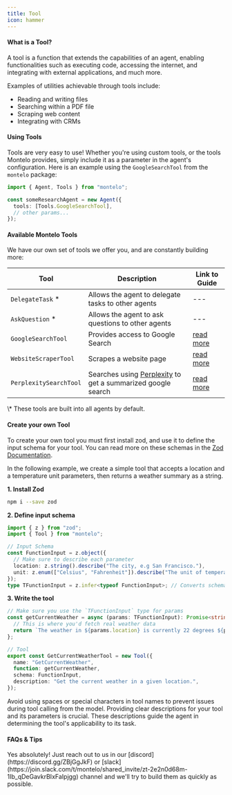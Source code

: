```yaml
---
title: Tool
icon: hammer
---
```


#### What is a Tool?

A tool is a function that extends the capabilities of an agent, enabling functionalities such as executing code, accessing the internet, and integrating with external applications, and much more.

Examples of utilities achievable through tools include:

- Reading and writing files
- Searching within a PDF file
- Scraping web content
- Integrating with CRMs

#### Using Tools

Tools are very easy to use! Whether you're using custom tools, or the tools Montelo provides, simply include it as a parameter in the agent's configuration.
Here is an example using the `GoogleSearchTool` from the `montelo` package:

```typescript
import { Agent, Tools } from "montelo";

const someResearchAgent = new Agent({
  tools: [Tools.GoogleSearchTool],
  // other params...
});
```

#### Available Montelo Tools

We have our own set of tools we offer you, and are constantly building more:

| Tool                                       | Description                                                                                                  | Link to Guide                                  |
| ------------------------------------------ | ------------------------------------------------------------------------------------------------------------ | ---------------------------------------------- |
| `DelegateTask` <span class="red">\*</span> | Allows the agent to delegate tasks to other agents                                                           | ---                                            |
| `AskQuestion` <span class="red">\*</span>  | Allows the agent to ask questions to other agents                                                            | ---                                            |
| `GoogleSearchTool`                         | Provides access to Google Search                                                                             | [read more](/crews/tools/GoogleSearchTool)     |
| `WebsiteScraperTool`                       | Scrapes a website page                                                                                       | [read more](/crews/tools/WebsiteScraperTool)   |
| `PerplexitySearchTool`                     | Searches using [Perplexity](https://www.perplexity.ai/hub/getting-started) to get a summarized google search | [read more](/crews/tools/PerplexitySearchTool) |

<span class="text-sm">
  <span class="red">\*</span> These tools are built into all agents by default.
</span>

#### Create your own Tool

To create your own tool you must first install zod, and use it to define the input schema for your tool.
You can read more on these schemas in the [Zod Documentation](https://zod.dev/?id=basic-usage).

In the following example, we create a simple tool that accepts a location and a temperature unit parameters, then returns a weather summary as a string.

**1. Install Zod**

```sh
npm i --save zod
```

**2. Define input schema**

```typescript
import { z } from "zod";
import { Tool } from "montelo";

// Input Schema
const FunctionInput = z.object({
  // Make sure to describe each parameter
  location: z.string().describe("The city, e.g San Francisco."),
  unit: z.enum(["Celsius", "Fahrenheit"]).describe("The unit of temperature."),
});
type TFunctionInput = z.infer<typeof FunctionInput>; // Converts schema into TS type
```

**3. Write the tool**

```typescript
// Make sure you use the `TFunctionInput` type for params
const getCurrentWeather = async (params: TFunctionInput): Promise<string> => {
  // This is where you'd fetch real weather data
  return `The weather in ${params.location} is currently 22 degrees ${params.unit}.`;
};

// Tool
export const GetCurrentWeatherTool = new Tool({
  name: "GetCurrentWeather",
  function: getCurrentWeather,
  schema: FunctionInput,
  description: "Get the current weather in a given location.",
});
```

<Warning>
  Avoid using spaces or special characters in tool names to prevent issues
  during tool calling from the model.
</Warning>
<Tip>
  Providing clear descriptions for your tool and its parameters is crucial.
  These descriptions guide the agent in determining the tool's applicability to
  its task.
</Tip>

#### FAQs & Tips

<AccordionGroup>
  <Accordion title="Can I request new tools to be built by Montelo?">
    Yes absolutely! Just reach out to us in our
    [discord](https://discord.gg/ZBjGgJkF) or
    [slack](https://join.slack.com/t/montelo/shared_invite/zt-2e2n0d68m-1Ib_qDeGavkrBIxFaIpjgg)
    channel and we'll try to build them as quickly as possible.
  </Accordion>
</AccordionGroup>
